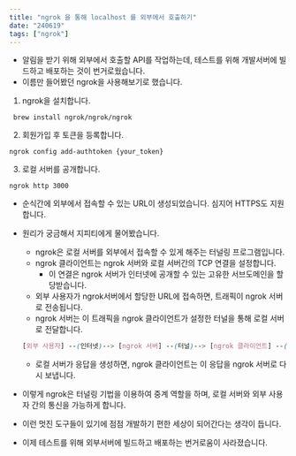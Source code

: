 ```yaml
---
title: "ngrok 을 통해 localhost 를 외부에서 호출하기"
date: "240619"
tags: ["ngrok"]
---
```


- 알림을 받기 위해 외부에서 호출할 API를 작업하는데, 테스트를 위해 개발서버에 빌드하고 배포하는 것이 번거로웠습니다.
- 이름만 들어봤던 ngrok을 사용해보기로 했습니다.

1. ngrok을 설치합니다.

```
 brew install ngrok/ngrok/ngrok
```

2. 회원가입 후 토큰을 등록합니다.

```
ngrok config add-authtoken {your_token}
```

3. 로컬 서버를 공개합니다.

```
ngrok http 3000
```

- 순식간에 외부에서 접속할 수 있는 URL이 생성되었습니다. 심지어 HTTPS도 지원합니다.
- 원리가 궁금해서 지피티에게 물어봤습니다.

  - ngrok은 로컬 서버를 외부에서 접속할 수 있게 해주는 터널링 프로그램입니다.
  - ngrok 클라이언트는 ngrok 서버와 로컬 서버간의 TCP 연결을 설정합니다.
    - 이 연결은 ngrok 서버가 인터넷에 공개할 수 있는 고유한 서브도메인을 할당받습니다.
  - 외부 사용자가 ngrok서버에서 할당한 URL에 접속하면, 트래픽이 ngrok 서버로 전송됩니다.
  - ngrok 서버는 이 트래픽을 ngrok 클라이언트가 설정한 터널을 통해 로컬 서버로 전달합니다.

  ```scss
  [외부 사용자] --(인터넷)--> [ngrok 서버] --(터널)--> [ngrok 클라이언트] --(로컬 네트워크)--> [로컬 서버]
  ```

  - 로컬 서버가 응답을 생성하면, ngrok 클라이언트는 이 응답을 ngrok 서버로 다시 보냅니다.

- 이렇게 ngrok은 터널링 기법을 이용하여 중계 역할을 하며, 로컬 서버와 외부 사용자 간의 통신을 가능하게 합니다.
- 이런 멋진 도구들이 있기에 점점 개발하기 편한 세상이 되어간다는 생각이 듭니다.
- 이제 테스트를 위해 외부서버에 빌드하고 배포하는 번거로움이 사라졌습니다.
